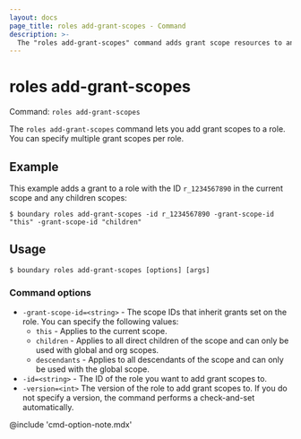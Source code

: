 ```yaml
---
layout: docs
page_title: roles add-grant-scopes - Command
description: >-
  The "roles add-grant-scopes" command adds grant scope resources to an existing role.
---
```


# roles add-grant-scopes

Command: `roles add-grant-scopes`

The `roles add-grant-scopes` command lets you add grant scopes to a role.
You can specify multiple grant scopes per role.

## Example

This example adds a grant to a role with the ID `r_1234567890` in the current scope and any children scopes:

```shell-session
$ boundary roles add-grant-scopes -id r_1234567890 -grant-scope-id "this" -grant-scope-id "children"
```

## Usage

<CodeBlockConfig hideClipboard>

```shell-session
$ boundary roles add-grant-scopes [options] [args]
```

</CodeBlockConfig>

### Command options

- `-grant-scope-id=<string>` - The scope IDs that inherit grants set on the role.
You can specify the following values:
  - `this` - Applies to the current scope.
  - `children` - Applies to all direct children of the scope and can only be used with global and org scopes.
  - `descendants` - Applies to all descendants of the scope and can only be used with the global scope.
- `-id=<string>` - The ID of the role you want to add grant scopes to.
- `-version=<int>` The version of the role to add grant scopes to.
If you do not specify a version, the command performs a check-and-set automatically.

@include 'cmd-option-note.mdx'